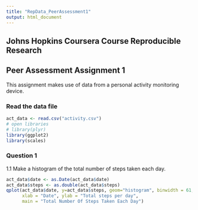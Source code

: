 ```yaml
---
title: "RepData_PeerAssessment1"
output: html_document
---
```


## Johns Hopkins Coursera Course Reproducible Research
## Peer Assessment Assignment 1
This assignment makes use of data from a personal activity monitoring device.

### Read the data file
```r

act_data <- read.csv("activity.csv")
# open libraries
# library(plyr)
library(ggplot2)
library(scales)
```


### Question 1 
1.1 Make a histogram of the total number of steps taken each day.

```r
act_data$date <- as.Date(act_data$date)
act_data$steps <- as.double(act_data$steps)
qplot(act_data$date, y=act_data$steps, geom="histogram", binwidth = 61, stat="identity",
      xlab = "Date", ylab = "Total steps per day", 
      main = "Total Number Of Steps Taken Each Day")
```


